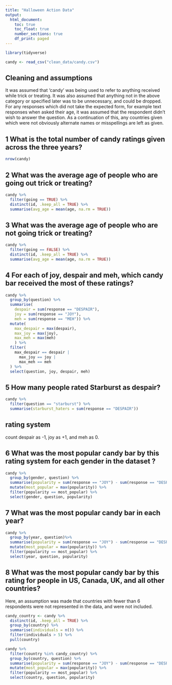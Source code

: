 ```yaml
---
title: "Halloween Action Data"
output:
  html_document:
    toc: true
    toc_float: true
    number_sections: true
    df_print: paged
---
```


```r
library(tidyverse)
```

```r
candy <- read_csv("clean_data/candy.csv")

```
## Cleaning and assumptions

It was assumed that 'candy' was being used to refer to anything
received while trick or treating.
It was also assumed that anything not in the above category or
specified later was to be unnecessary, and could be dropped.
For any responses which did not take the expected form, for example
text responses when asked their age, it was assumed that the respondent
didn't wish to answer the question.
As a continuation of this, any countries given which were not obviously
alternate names or misspellings are left as given.

## 1 What is the total number of candy ratings given across the three years?
```r
nrow(candy)
```

## 2 What was the average age of people who are going out trick or treating?
```r
candy %>% 
  filter(going == TRUE) %>% 
  distinct(id, .keep_all = TRUE) %>% 
  summarise(avg_age = mean(age, na.rm = TRUE))
```

## 3 What was the average age of people who are not going trick or treating?
```r
candy %>% 
  filter(going == FALSE) %>% 
  distinct(id, .keep_all = TRUE) %>% 
  summarise(avg_age = mean(age, na.rm = TRUE))
```

## 4 For each of joy, despair and meh, which candy bar received the most of these ratings?
```r
candy %>% 
  group_by(question) %>% 
  summarise(
    despair = sum(response == "DESPAIR"),
    joy = sum(response == "JOY"),
    meh = sum(response == "MEH")) %>% 
  mutate(
    max_despair = max(despair),
    max_joy = max(joy),
    max_meh = max(meh)
    ) %>% 
  filter(
    max_despair == despair |
      max_joy == joy |
      max_meh == meh
  ) %>% 
  select(question, joy, despair, meh)
```

## 5 How many people rated Starburst as despair?
```r
candy %>% 
  filter(question == "starburst") %>% 
  summarise(starburst_haters = sum(response == "DESPAIR"))
```
## rating system
count despair as -1, joy as +1, and meh as 0.

## 6 What was the most popular candy bar by this rating system for each gender in the dataset ?
```r
candy %>% 
  group_by(gender, question) %>% 
  summarise(popularity = sum(response == "JOY") - sum(response == "DESPAIR")) %>% 
  mutate(most_popular = max(popularity)) %>% 
  filter(popularity == most_popular) %>% 
  select(gender, question, popularity)
```

## 7 What was the most popular candy bar in each year?
```r
candy %>% 
  group_by(year, question)%>% 
  summarise(popularity = sum(response == "JOY") - sum(response == "DESPAIR")) %>% 
  mutate(most_popular = max(popularity)) %>% 
  filter(popularity == most_popular) %>% 
  select(year, question, popularity)
```

## 8 What was the most popular candy bar by this rating for people in US, Canada, UK, and all other countries?
Here, an assumption was made that countries with fewer than 6
respondents were not represented in the data, and were not included.

```r
candy_country <- candy %>% 
  distinct(id, .keep_all = TRUE) %>% 
  group_by(country) %>% 
  summarise(individuals = n()) %>% 
  filter(individuals > 5) %>% 
  pull(country)

candy %>% 
  filter(country %in% candy_country) %>% 
  group_by(country, question) %>% 
  summarise(popularity = sum(response == "JOY") - sum(response == "DESPAIR")) %>% 
  mutate(most_popular = max(popularity)) %>% 
  filter(popularity == most_popular) %>% 
  select(country, question, popularity)
```

